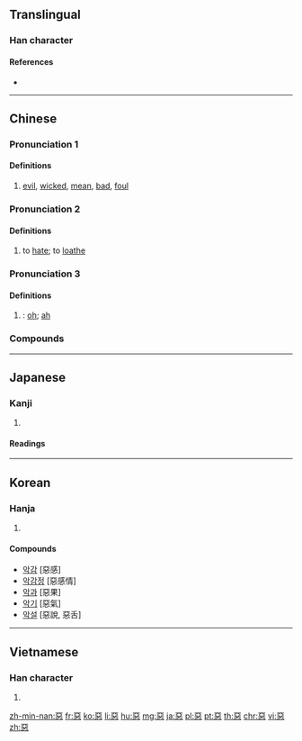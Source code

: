 {{character info/new}}
{{also|悪|恶|亞|噩}}
==Translingual==
{{Han simplified forms|惡|悪|恶}}

===Han character===
{{Han char|rn=61|rad=心|as=08|sn=12|four=10331|canj=MMP|ids=⿱亞心}}

====References====
* {{Han ref|kx=0391.250|dkj=10824|dj=0724.070|hdz=42307.120|uh=60E1|ud=24801|bh=B463|bd=46179}}

----

==Chinese==
{{zh-forms|s=恶}}

===Pronunciation 1===
{{zh-pron
|m=è
|c=ok3
|h=pfs=ok
|mn=ok
|w=4oq
|mc=3
|oc=1,3
|cat=a
}}

====Definitions====
{{zh-hanzi}}

# [[evil]], [[wicked]], [[mean]], [[bad]], [[foul]]
#: {{zh-ant|善}}
#: {{zh-x|惡{è}毒|malicious}}
#: {{zh-x|他 經常 做惡{è}，這 回 終於 犯事 了。|He often does '''bad things''' and has finally been caught.}}

===Pronunciation 2===
{{zh-pron
|m=wù
|c=wu3
|h=pfs=vu
|mn=òⁿ
|mna=Taiwanese-The_Vowel_onn.ogg
|w=2u
|dial=n
|mc=2
|oc=2,2
|cat=v
}}

====Definitions====
{{zh-hanzi}}

# to [[hate]]; to [[loathe]]
#: {{zh-x|厭惡|to loathe}}

===Pronunciation 3===
{{zh-pron
|m=wū
|c=wu1
|dial=n
|mc=1
|oc=n,1
|cat=intj
}}

====Definitions====
{{zh-hanzi}}

# {{n-g|Interjection used to express surprise}}: [[oh]]; [[ah]]

===Compounds===
{{zh-der|惡心|惡霸|惡報|惡變|惡病質|惡臭|惡道|惡德|惡鬥|惡毒|惡感|惡狗|惡貫滿盈|惡鬼|惡棍|惡果|惡耗|惡狠狠|惡化|惡疾|惡蹟|惡口|惡辣|惡浪|惡劣|惡露:[[lochia]]|惡罵|惡夢|惡名|惡魔|惡唸|惡癖|惡氣|惡趣|惡人|惡煞|惡少|惡聲|惡聲惡氣|惡水|惡俗|惡徒|惡習|惡相|惡行|惡性|惡性循環|惡性腫瘤|惡兇兇|惡言|惡言惡語|惡意|惡因|惡語|惡語中傷|惡運|惡戰|惡仗|惡濁|惡阻|惡作劇|可惡|三惡道|不念舊惡|不惡而嚴|中惡|乞留惡濫|五濁惡世|交惡|作惡|作惡多端|做好做惡|元惡|元惡大奸|元惡大憝|凶惡|凶神惡煞|刁惡|剗惡除奸|剪惡除奸|助惡|勸善懲惡|勸善戒惡|勸善黜惡|十惡|十惡不赦|千刁萬惡|厭惡|同惡相助|同惡相救|同惡相求|同惡相濟|善善惡惡|喑惡叱吒|嚴惡|大惡|好善嫉惡|好善惡惡|好惡|好生惡殺|好諛惡直|好逸惡勞|姑惡|嫉惡|嫉惡好善|嫉惡如仇|嫉惡若仇|嫌好道惡|嫌惡|差惡|彰善癉惡|忒惡|怒惡|怙惡不悛|怙惡不改|性惡說|惡例|惡兆|惡勢力|惡叉白賴|惡名昭彰|惡哏哏|惡地|惡婦|惡嫌|惡子|惡孽|惡客|惡寒|惡性倒閉|惡性競爭|惡性貧血|惡惡|惡惡實實|惡惡從短|惡憐|惡支殺|惡曜|惡月|惡有|惡有惡報|惡業|惡模惡樣|惡歲|惡法|惡漢|惡濕居下|惡犬|惡瘡|惡發|惡直醜正|惡眉惡眼|惡稔禍盈|惡稔罪盈|惡稔貫盈|惡積禍盈|惡紫奪朱|惡緣惡業|惡衣惡食|惡衣糲食|惡衣菲食|惡衣蔬食|惡補|惡言潑語|惡言詈辭|惡訊|惡詫|惡識|惡貫禍盈|惡賴|惡躁|惡逆|惡運當頭|惡醉強酒|惡限|惡障|惡風|惡食|惡黨|愛遠惡近|憎惡|懲惡勸善|懲惡獎善|懷惡不悛|戀生惡死|打惡心|扶善懲惡|抑惡揚善|掩惡揚善|掩惡溢美|掩罪藏惡|播惡遺臭|改惡向善|改惡從善|改惡行善|旌善懲惡|日趨惡劣|是非善惡|欣生惡死|欺善怕惡|止惡揚善|深惡痛嫉|深惡痛絕|溢惡|濟惡|為惡不悛|無惡不作|犯惡|狠惡|獰惡|畏影惡跡|疾惡|疾惡好善|疾惡如仇|疾惡若仇|痛惡|癉惡彰善|禍因惡積|禍盈惡稔|禍稔惡盈|萬惡|稔惡不悛|積惡|積惡餘殃|窮凶惡極|窮凶極惡|窮山惡水|粗惡|粗衣惡食|罪大惡極|罪惡|罪惡如山|罪惡感|罪惡昭著|罪惡深重|罪惡滔天|罪惡貫盈|美惡|羞惡|腐惡|自食惡果|舊惡|苦思惡想|菲衣惡食|薄惡|褒善貶惡|褒賢遏惡|討惡剪暴|諱惡不悛|貧嘴惡舌|貪生惡死|賞善罰惡|賣惡|辟惡|辟惡除患|逢君之惡|遏惡揚善|遠惡|邪惡|酒惡|醜惡|醜類惡物|釁惡|長君之惡|長惡不悛|除惡務本|除惡務盡|除惡扶善|陰惡|險惡|隱惡揚善|面善心惡|面惡心善|風塵惡俗|首惡|鬼怕惡人|惡雞婆}}

----

==Japanese==

===Kanji===
{{ja-kanji|grade=|rs=心08|style=ky|shin=悪}}

# {{defn|lang=ja|sort=心08}}

====Readings====
{{ja-readings|goon=[[あく]] (aku), [[う]] (u)|kanon=[[あく]] (aku), [[お]] (o)|kun=[[わるい]] (warui)}}

----

==Korean==

===Hanja===
{{ko-hanja|hangeul=[[악]], [[오]]|eumhun=|rv=ak, o|mr=ak, o|y=ak, o}}

# {{defn|lang=ko|sort=心08}}

====Compounds====
* [[악감]] [惡感]
* [[악감정]] [惡感情]
* [[악과]] [惡果]
* [[악기]] [惡氣]
* [[악설]] [惡說, 惡舌]

----

==Vietnamese==

===Han character===
{{vi-hantu|[[ác]], [[ố]]|rs=心08}}

# {{defn|lang=vi|sort=心08}}

[[zh-min-nan:惡]]
[[fr:惡]]
[[ko:惡]]
[[li:惡]]
[[hu:惡]]
[[mg:惡]]
[[ja:惡]]
[[pl:惡]]
[[pt:惡]]
[[th:惡]]
[[chr:惡]]
[[vi:惡]]
[[zh:惡]]